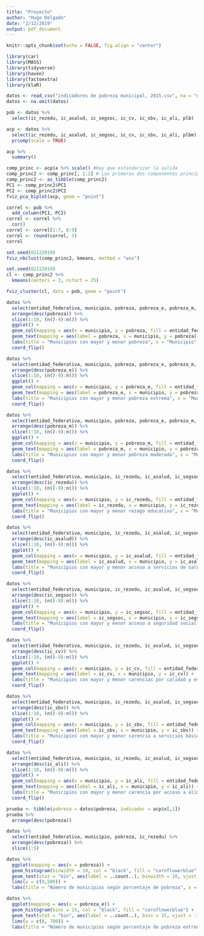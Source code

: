 ```yaml
---
title: "Proyecto"
author: "Hugo Delgado"
date: "2/12/2019"
output: pdf_document
---
```


```r
knitr::opts_chunk$set(echo = FALSE, fig.align = "center")
```


```r
library(car)
library(MASS)
library(tidyverse)
library(haven)
library(factoextra)
library(klaR)
```


```r
datos <- read_csv("indicadores de pobreza municipal, 2015.csv", na = "n.d", locale = locale(encoding = "ISO-8859-1"))
datos <- na.omit(datos)
```

```r
pob <- datos %>% 
  select(ic_rezedu, ic_asalud, ic_segsoc, ic_cv, ic_sbv, ic_ali, plb)
```


```r
acp <- datos %>% 
  select(ic_rezedu, ic_asalud, ic_segsoc, ic_cv, ic_sbv, ic_ali, plbm) %>% 
  prcomp(scale = TRUE)

acp %>% 
  summary()
```

```r
comp_princ <- acp$x %>% scale() #Hay que estandarizar la salida
comp_princ2 <- comp_princ[, 1:2] # Las primeras dos componentes principales
comp_princ2 <- as_tibble(comp_princ2)
PC1 <- comp_princ2$PC1
PC2 <- comp_princ2$PC2
fviz_pca_biplot(acp, geom = "point")
```


```r
correl <- pob %>% 
  add_column(PC1, PC2)
correl <- correl %>% 
  cor()
correl <- correl[1:7, 8:9]
correl <- round(correl, 3)
correl
```

```r
set.seed(02122019)
fviz_nbclust(comp_princ2, kmeans, method = "wss")
```


```r
set.seed(02122019)
cl <- comp_princ2 %>%
  kmeans(centers = 3, nstart = 25)
```

```r
fviz_cluster(cl, data = pob, geom = "point")
```

```r
datos %>% 
  select(entidad_federativa, municipio, pobreza, pobreza_e, pobreza_m, everything()) %>% 
  arrange(desc(pobreza)) %>% 
  slice(1:10, (n()-9):n()) %>% 
  ggplot() + 
  geom_col(mapping = aes(x = municipio, y = pobreza, fill = entidad_federativa)) + 
  geom_text(mapping = aes(label = pobreza, x = municipio, y = pobreza)) + 
  labs(title = "Municipios con mayor y menor pobreza", x = "Municipio", y = "Porcentaje de la población en situación de pobreza", fill = "Estado") +
  coord_flip()
```


```r
datos %>% 
  select(entidad_federativa, municipio, pobreza, pobreza_e, pobreza_m, everything()) %>% 
  arrange(desc(pobreza_e)) %>% 
  slice(1:10, (n()-9):n()) %>% 
  ggplot() + 
  geom_col(mapping = aes(x = municipio, y = pobreza_e, fill = entidad_federativa)) + 
  geom_text(mapping = aes(label = pobreza_e, x = municipio, y = pobreza_e)) + 
  labs(title = "Municipios con mayor y menor pobreza extrema", x = "Municipio", y = "Porcentaje de la población en situación de pobreza extrema", fill = "Estado") +
  coord_flip()
```

```r
datos %>% 
  select(entidad_federativa, municipio, pobreza, pobreza_e, pobreza_m, everything()) %>% 
  arrange(desc(pobreza_m)) %>% 
  slice(1:10, (n()-9):n()) %>% 
  ggplot() + 
  geom_col(mapping = aes(x = municipio, y = pobreza_m, fill = entidad_federativa)) + 
  geom_text(mapping = aes(label = pobreza_m, x = municipio, y = pobreza_m)) + 
  labs(title = "Municipios con mayor y menor pobreza moderada", x = "Municipio", y = "Porcentaje de la población en situación de pobreza moderada", fill = "Estado") +
  coord_flip()
```



```r
datos %>% 
  select(entidad_federativa, municipio, ic_rezedu, ic_asalud, ic_segsoc, ic_cv, ic_sbv, ic_ali , everything()) %>% 
  arrange(desc(ic_rezedu)) %>% 
  slice(1:10, (n()-9):n()) %>% 
  ggplot() + 
  geom_col(mapping = aes(x = municipio, y = ic_rezedu, fill = entidad_federativa)) + 
  geom_text(mapping = aes(label = ic_rezedu, x = municipio, y = ic_rezedu)) + 
  labs(title = "Municipios con mayor y menor rezago educativo", x = "Municipio", y = "Porcentaje de la población con rezago educativo", fill = "Estado") +
  coord_flip()
```

```r
datos %>% 
  select(entidad_federativa, municipio, ic_rezedu, ic_asalud, ic_segsoc, ic_cv, ic_sbv, ic_ali , everything()) %>% 
  arrange(desc(ic_asalud)) %>% 
  slice(1:10, (n()-9):n()) %>% 
  ggplot() + 
  geom_col(mapping = aes(x = municipio, y = ic_asalud, fill = entidad_federativa)) + 
  geom_text(mapping = aes(label = ic_asalud, x = municipio, y = ic_asalud)) +
  labs(title = "Municipios con mayor y menor acceso a servicios de salud", x = "Municipio", y = "Porcentaje de la población con carencia por acceso a servicios de salud", fill = "Estado") +
  coord_flip()
```

```r
datos %>% 
  select(entidad_federativa, municipio, ic_rezedu, ic_asalud, ic_segsoc, ic_cv, ic_sbv, ic_ali , everything()) %>% 
  arrange(desc(ic_segsoc)) %>% 
  slice(1:10, (n()-9):n()) %>% 
  ggplot() + 
  geom_col(mapping = aes(x = municipio, y = ic_segsoc, fill = entidad_federativa)) + 
  geom_text(mapping = aes(label = ic_segsoc, x = municipio, y = ic_segsoc)) +
  labs(title = "Municipios con mayor y menor acceso a seguridad social", x = "Municipio", y = "Porcentaje de la población con carencia por acceso a la seguridad social", fill = "Estado") +
  coord_flip()
```



```r
datos %>% 
  select(entidad_federativa, municipio, ic_rezedu, ic_asalud, ic_segsoc, ic_cv, ic_sbv, ic_ali , everything()) %>% 
  arrange(desc(ic_cv)) %>% 
  slice(1:10, (n()-9):n()) %>% 
  ggplot() + 
  geom_col(mapping = aes(x = municipio, y = ic_cv, fill = entidad_federativa)) + 
  geom_text(mapping = aes(label = ic_cv, x = municipio, y = ic_cv)) +
  labs(title = "Municipios con mayor y menor carencias por calidad y espacios de vivienda", x = "Municipio", y = "Porcentaje de la población con carencia por calidad y espacios de vivienda", fill = "Estado") +
  coord_flip()
```


```r
datos %>% 
  select(entidad_federativa, municipio, ic_rezedu, ic_asalud, ic_segsoc, ic_cv, ic_sbv, ic_ali , everything()) %>% 
  arrange(desc(ic_sbv)) %>% 
  slice(1:10, (n()-9):n()) %>% 
  ggplot() + 
  geom_col(mapping = aes(x = municipio, y = ic_sbv, fill = entidad_federativa)) + 
  geom_text(mapping = aes(label = ic_sbv, x = municipio, y = ic_sbv)) +
  labs(title = "Municipios con mayor y menor carencia a servicios básicos de vivienda", x = "Municipio", y = "Porcentaje de la población con carencia por acceso a servicios básicos en la vivienda", fill = "Estado") +
  coord_flip()
```


```r
datos %>% 
  select(entidad_federativa, municipio, ic_rezedu, ic_asalud, ic_segsoc, ic_cv, ic_sbv, ic_ali , everything()) %>% 
  arrange(desc(ic_ali)) %>% 
  slice(1:10, (n()-9):n()) %>% 
  ggplot() + 
  geom_col(mapping = aes(x = municipio, y = ic_ali, fill = entidad_federativa)) + 
  geom_text(mapping = aes(label = ic_ali, x = municipio, y = ic_ali)) +
  labs(title = "Municipios con mayor y menor carencia por acceso a alimentación", x = "Municipio", y = "Porcentaje de la población con carencia por acceso a la alimentación", fill = "Estado") +
  coord_flip()
```


```r
prueba <- tibble(pobreza = datos$pobreza, indicador = acp$x[,1])
prueba %>% 
  arrange(desc(pobreza))
```





```r
datos %>% 
  select(entidad_federativa, municipio, pobreza, ic_rezedu) %>% 
  arrange(desc(pobreza)) %>% 
  slice(1:5) 
```


```r
datos %>% 
  ggplot(mapping = aes(x = pobreza)) + 
  geom_histogram(binwidth = 10, col = "black", fill = "cornflowerblue") + 
  geom_text(stat = "bin", aes(label = ..count..), binwidth = 10, vjust = -1.5) + 
  lims(y = c(0,500)) + 
  labs(title = "Número de municipios según porcentaje de pobreza", x = "Porcentajes", y = "Número de municipios")
```


```r
datos %>% 
  ggplot(mapping = aes(x = pobreza_e)) + 
  geom_histogram(bins = 15, col = "black", fill = "cornflowerblue") + 
  geom_text(stat = "bin", aes(label = ..count..), bins = 15, vjust = -1.5) +
  lims(y = c(0, 700)) +
  labs(title = "Número de municipios según porcentaje de pobreza extrema", x = "Porcentajes", y = "Número de municipios")
```







